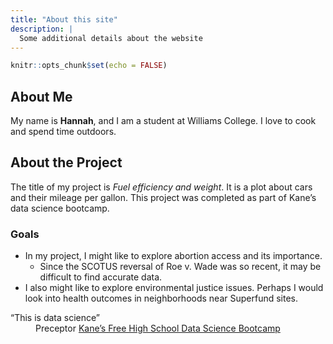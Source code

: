 ```yaml
---
title: "About this site"
description: |
  Some additional details about the website
---
```


```r
knitr::opts_chunk$set(echo = FALSE)
```

## About Me
My name is **Hannah**, and I am a student at Williams College. I love to cook and spend time outdoors.

## About the Project
The title of my project is *Fuel efficiency and weight*. It is a plot about cars and their mileage per gallon. This project was completed as part of Kane's data science bootcamp.

### Goals
* In my project, I might like to explore abortion access and its importance.
  + Since the SCOTUS reversal of Roe v. Wade was so recent, it may be difficult to find accurate data.
* I also might like to explore environmental justice issues. Perhaps I would look into health outcomes in neighborhoods near Superfund sites.

"This is data science"  
~ Preceptor
[Kane’s Free High School Data Science Bootcamp](https://bootcamp.davidkane.info)